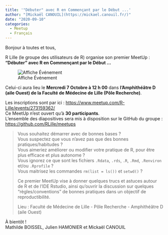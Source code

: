 ```yaml
---
title: '"Débuter" avec R en Commençant par le Début ...'
author: "[Mickaël CANOUIL](https://mickael.canouil.fr/)"
date: "2020-09-10"
categories:
  - Meetup
  - Français
---
```


Bonjour à toutes et tous,
 
R Lille (le groupe des utilisateurs de R) organise son premier MeetUp&nbsp;:  
**"Débuter" avec R en Commençant par le Début ...**

![Affiche Événement](https://raw.githubusercontent.com/RLille/meetups/main/meetups/2020-10-07/ads/2020-10-07.png)

Celui-ci aura lieu le **Mercredi 7 Octobre à 12 h 00** dans **l’Amphithéâtre D (aile Ouest) de la Faculté de Médecine de Lille (Pôle Recherche)**.

Les inscriptions sont par ici&nbsp;: <https://www.meetup.com/R-Lille/events/273159362/>  
Ce MeetUp n'est ouvert qu'à **30 participants**.  
L'ensemble des diapositives sera mis à disposition sur le GitHub du groupe&nbsp;: <https://github.com/RLille/meetups>

> Vous souhaitez démarrer avec de bonnes bases&nbsp;?  
> Vous suspectez que vous n'avez pas que des bonnes pratiques/habitudes&nbsp;?  
> Vous aimeriez améliorer ou modifier votre pratique de R, pour être plus efficace et plus autonome&nbsp;?  
> Vous ignorez ce que sont les fichiers `.Rdata`, `.rds`, `.R`, `.Rmd`, `.Renviron` et/ou `.Rprofile`&nbsp;?  
> Vous maitrisez les commandes `rm(list = ls())` et `setwd()`&nbsp;?
>
> Ce premier MeetUp vise à donner quelques trucs et astuces autour de R et de l'IDE Rstudio, ainsi qu'ouvrir la discussion sur quelques "règles/conventions" de bonnes pratiques dans un objectif de reproductibilité.
>
> Lieu&nbsp;: Faculté de Médecine de Lille - Pôle Recherche - Amphithéâtre D (aile Ouest)

À bientôt&nbsp;!  
Mathilde BOISSEL, Julien HAMONIER et Mickaël CANOUIL
